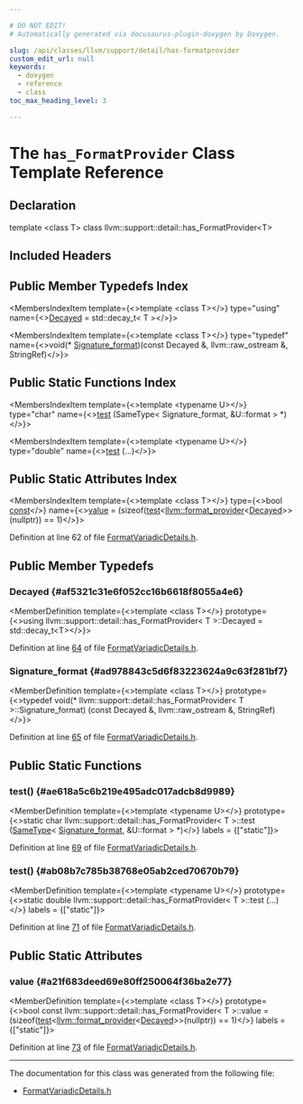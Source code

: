 ```yaml
---

# DO NOT EDIT!
# Automatically generated via docusaurus-plugin-doxygen by Doxygen.

slug: /api/classes/llvm/support/detail/has-formatprovider
custom_edit_url: null
keywords:
  - doxygen
  - reference
  - class
toc_max_heading_level: 3

---
```





# The `has_FormatProvider` Class Template Reference

<DoxygenPage pluginConfig={pluginConfig}>



## Declaration

<CodeBlock>template &lt;class T&gt;
class llvm::support::detail::has_FormatProvider&lt;T&gt;</CodeBlock>

## Included Headers

<IncludesList>
<IncludesListItem
  filePath="llvm/Support/FormatVariadicDetails.h"
  permalink="/docs/api/files/include/include/llvm/include/llvm/support/formatvariadicdetails-h"
  isLocal="true" />
</IncludesList>

## Public Member Typedefs Index

<MembersIndex>

<MembersIndexItem
  template={<>template &lt;class T&gt;</>}
  type="using"
  name={<><a href="#af5321c31e6f052cc16b6618f8055a4e6">Decayed</a> = std::decay&#95;t&lt; T &gt;</>}>
</MembersIndexItem>

<MembersIndexItem
  template={<>template &lt;class T&gt;</>}
  type="typedef"
  name={<>void(&#42; <a href="#ad978843c5d6f83223624a9c63f281bf7">Signature&#95;format</a>)(const Decayed &, llvm::raw_ostream &, StringRef)</>}>
</MembersIndexItem>

</MembersIndex>

## Public Static Functions Index

<MembersIndex>

<MembersIndexItem
  template={<>template &lt;typename U&gt;</>}
  type="char"
  name={<><a href="#ae618a5c6b219e495adc017adcb8d9989">test</a> (SameType&lt; Signature&#95;format, &amp;U::format &gt; &#42;)</>}>
</MembersIndexItem>

<MembersIndexItem
  template={<>template &lt;typename U&gt;</>}
  type="double"
  name={<><a href="#ab08b7c785b38768e05ab2ced70670b79">test</a> (...)</>}>
</MembersIndexItem>

</MembersIndex>

## Public Static Attributes Index

<MembersIndex>

<MembersIndexItem
  template={<>template &lt;class T&gt;</>}
  type={<>bool <a href="/docs/api/files/lib/lib/target/lib/target/aarch64/aarch64promoteconstant-cpp/#a90f8350fecae261c25be85d38b451bff">const</a></>}
  name={<><a href="#a21f683deed69e80ff250064f36ba2e77">value</a> =
      (sizeof(<a href="#ae618a5c6b219e495adc017adcb8d9989">test</a>&lt;<a href="/docs/api/structs/llvm/format-provider">llvm::format&#95;provider</a>&lt;<a href="#af5321c31e6f052cc16b6618f8055a4e6">Decayed</a>&gt;&gt;(nullptr)) == 1)</>}>
</MembersIndexItem>

</MembersIndex>


Definition at line 62 of file <a href="/docs/api/files/include/include/llvm/include/llvm/support/formatvariadicdetails-h">FormatVariadicDetails.h</a>.

<SectionDefinition>

## Public Member Typedefs

### Decayed {#af5321c31e6f052cc16b6618f8055a4e6}

<MemberDefinition
  template={<>template &lt;class T&gt;</>}
  prototype={<>using llvm::support::detail::has&#95;FormatProvider&lt; T &gt;::Decayed =  std::decay&#95;t&lt;T&gt;</>}>

Definition at line <a href="/docs/api/files/include/include/llvm/include/llvm/support/formatvariadicdetails-h/#l00064">64</a> of file <a href="/docs/api/files/include/include/llvm/include/llvm/support/formatvariadicdetails-h">FormatVariadicDetails.h</a>.
</MemberDefinition>

### Signature&#95;format {#ad978843c5d6f83223624a9c63f281bf7}

<MemberDefinition
  template={<>template &lt;class T&gt;</>}
  prototype={<>typedef void(&#42; llvm::support::detail::has&#95;FormatProvider&lt; T &gt;::Signature&#95;format) (const Decayed &amp;, llvm::raw&#95;ostream &amp;, StringRef)</>}>

Definition at line <a href="/docs/api/files/include/include/llvm/include/llvm/support/formatvariadicdetails-h/#l00065">65</a> of file <a href="/docs/api/files/include/include/llvm/include/llvm/support/formatvariadicdetails-h">FormatVariadicDetails.h</a>.
</MemberDefinition>

</SectionDefinition>

<SectionDefinition>

## Public Static Functions

### test() {#ae618a5c6b219e495adc017adcb8d9989}

<MemberDefinition
  template={<>template &lt;typename U&gt;</>}
  prototype={<>static char llvm::support::detail::has&#95;FormatProvider&lt; T &gt;::test (<a href="/docs/api/structs/llvm/sametype">SameType</a>&lt; <a href="#ad978843c5d6f83223624a9c63f281bf7">Signature&#95;format</a>, &amp;U::format &gt; &#42;)</>}
  labels = {["static"]}>

Definition at line <a href="/docs/api/files/include/include/llvm/include/llvm/support/formatvariadicdetails-h/#l00069">69</a> of file <a href="/docs/api/files/include/include/llvm/include/llvm/support/formatvariadicdetails-h">FormatVariadicDetails.h</a>.
</MemberDefinition>

### test() {#ab08b7c785b38768e05ab2ced70670b79}

<MemberDefinition
  template={<>template &lt;typename U&gt;</>}
  prototype={<>static double llvm::support::detail::has&#95;FormatProvider&lt; T &gt;::test (...)</>}
  labels = {["static"]}>

Definition at line <a href="/docs/api/files/include/include/llvm/include/llvm/support/formatvariadicdetails-h/#l00071">71</a> of file <a href="/docs/api/files/include/include/llvm/include/llvm/support/formatvariadicdetails-h">FormatVariadicDetails.h</a>.
</MemberDefinition>

</SectionDefinition>

<SectionDefinition>

## Public Static Attributes

### value {#a21f683deed69e80ff250064f36ba2e77}

<MemberDefinition
  template={<>template &lt;class T&gt;</>}
  prototype={<>bool const llvm::support::detail::has&#95;FormatProvider&lt; T &gt;::value =
      (sizeof(<a href="#ae618a5c6b219e495adc017adcb8d9989">test</a>&lt;<a href="/docs/api/structs/llvm/format-provider">llvm::format&#95;provider</a>&lt;<a href="#af5321c31e6f052cc16b6618f8055a4e6">Decayed</a>&gt;&gt;(nullptr)) == 1)</>}
  labels = {["static"]}>

Definition at line <a href="/docs/api/files/include/include/llvm/include/llvm/support/formatvariadicdetails-h/#l00073">73</a> of file <a href="/docs/api/files/include/include/llvm/include/llvm/support/formatvariadicdetails-h">FormatVariadicDetails.h</a>.
</MemberDefinition>

</SectionDefinition>

<hr/>

The documentation for this class was generated from the following file:

<ul>
<li><a href="/docs/api/files/include/include/llvm/include/llvm/support/formatvariadicdetails-h">FormatVariadicDetails.h</a></li>
</ul>

</DoxygenPage>
